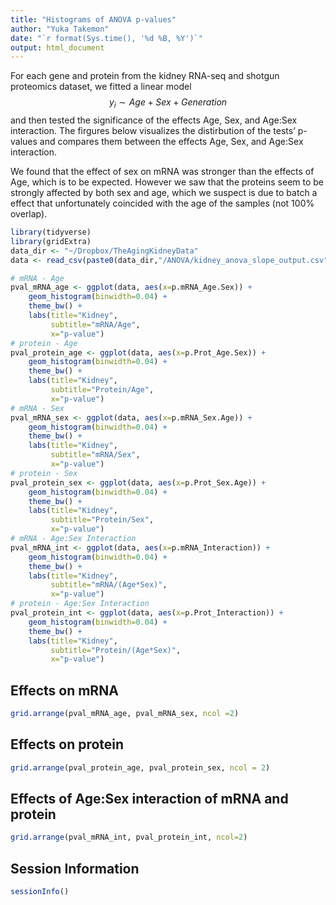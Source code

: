 ```yaml
---
title: "Histograms of ANOVA p-values"
author: "Yuka Takemon"
date: "`r format(Sys.time(), '%d %B, %Y')`"
output: html_document
---
```


For each gene and protein from the kidney RNA-seq and shotgun proteomics dataset, we fitted a linear model
$$ y_{i} \sim Age + Sex + Generation $$
and then tested the significance of the effects Age, Sex, and Age:Sex interaction. The firgures below visualizes the distirbution of the tests' p-values and compares them between the effects Age, Sex, and Age:Sex interaction.

We found that the effect of sex on mRNA was stronger than the effects of Age, which is to be expected. However we saw that the proteins seem to be strongly affected by both sex and age, which we suspect is due to batch a effect that unfortunately coincided with the age of the samples (not 100% overlap).
```r
library(tidyverse)
library(gridExtra)
data_dir <- "~/Dropbox/TheAgingKidneyData"
data <- read_csv(paste0(data_dir,"/ANOVA/kidney_anova_slope_output.csv"))
```

```r
# mRNA - Age
pval_mRNA_age <- ggplot(data, aes(x=p.mRNA_Age.Sex)) +
    geom_histogram(binwidth=0.04) +
    theme_bw() +
    labs(title="Kidney",
         subtitle="mRNA/Age",
         x="p-value")
# protein - Age
pval_protein_age <- ggplot(data, aes(x=p.Prot_Age.Sex)) +
    geom_histogram(binwidth=0.04) +
    theme_bw() +
    labs(title="Kidney",
         subtitle="Protein/Age",
         x="p-value")
# mRNA - Sex
pval_mRNA_sex <- ggplot(data, aes(x=p.mRNA_Sex.Age)) +
    geom_histogram(binwidth=0.04) +
    theme_bw() +
    labs(title="Kidney",
         subtitle="mRNA/Sex",
         x="p-value")
# protein - Sex
pval_protein_sex <- ggplot(data, aes(x=p.Prot_Sex.Age)) +
    geom_histogram(binwidth=0.04) +
    theme_bw() +
    labs(title="Kidney",
         subtitle="Protein/Sex",
         x="p-value")
# mRNA - Age:Sex Interaction
pval_mRNA_int <- ggplot(data, aes(x=p.mRNA_Interaction)) +
    geom_histogram(binwidth=0.04) +
    theme_bw() +
    labs(title="Kidney",
         subtitle="mRNA/(Age*Sex)",
         x="p-value")
# protein - Age:Sex Interaction
pval_protein_int <- ggplot(data, aes(x=p.Prot_Interaction)) +
    geom_histogram(binwidth=0.04) +
    theme_bw() +
    labs(title="Kidney",
         subtitle="Protein/(Age*Sex)",
         x="p-value")
```

## Effects on mRNA
```r
grid.arrange(pval_mRNA_age, pval_mRNA_sex, ncol =2)
```

## Effects on protein 
```r
grid.arrange(pval_protein_age, pval_protein_sex, ncol = 2)
```

## Effects of Age:Sex interaction of mRNA and protein
```r
grid.arrange(pval_mRNA_int, pval_protein_int, ncol=2)
```

## Session Information

```r
sessionInfo()
```




